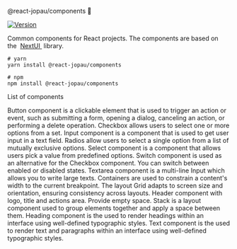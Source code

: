 
<Meta title="About" />

<SBTitle>@react-jopau/components 👋</SBTitle>
<p>
  <a href="https://www.npmjs.com/package/@react-jopau/components" target="_blank" rel="noreferrer">
    <img alt="Version" src="https://img.shields.io/npm/v/@react-jopau/components.svg" />
  </a>
</p>

<SBDescription>
  Common components for React projects. The components are based on the&nbsp;
  <a href="https://nextui.org/docs/guide/getting-started" target="_blank" rel="noreferrer">
    NextUI
  </a>
  &nbsp;library.
</SBDescription>

```shell dark
# yarn
yarn install @react-jopau/components

# npm
npm install @react-jopau/components
```

<SBSubTitle>List of components</SBSubTitle>

<div className="!my-10 grid grid-cols-3 gap-8">

[//]: # 'AUTO-GENERATED-CONTENT:START'

<SBCard title="Button" kind="components-forms-button">
  Button component is a clickable element that is used to trigger an action or event, such as
  submitting a form, opening a dialog, canceling an action, or performing a delete operation.
</SBCard>
<SBCard title="Checkbox" kind="components-forms-checkbox">
  Checkbox allows users to select one or more options from a set.
</SBCard>
<SBCard title="Input" kind="components-forms-input">
  Input component is a component that is used to get user input in a text field.
</SBCard>
<SBCard title="Radio" kind="components-forms-radio">
  Radios allow users to select a single option from a list of mutually exclusive options.
</SBCard>
<SBCard title="Select" kind="components-forms-select">
  Select component is a component that allows users pick a value from predefined options.
</SBCard>
<SBCard title="Switch" kind="components-forms-switch">
  Switch component is used as an alternative for the Checkbox component. You can switch between
  enabled or disabled states.
</SBCard>
<SBCard title="Textarea" kind="components-forms-textarea">
  Textarea component is a multi-line Input which allows you to write large texts.
</SBCard>
<SBCard title="Container" kind="components-layout-container">
  Containers are used to constrain a content's width to the current breakpoint.
</SBCard>
<SBCard title="Grid" kind="components-layout-grid">
  The layout Grid adapts to screen size and orientation, ensuring consistency across layouts.
</SBCard>
<SBCard title="Header" kind="components-layout-header">
  Header component with logo, title and actions area.
</SBCard>
<SBCard title="Space" kind="components-layout-space">
  Provide empty space.
</SBCard>
<SBCard title="Stack" kind="components-layout-stack">
  Stack is a layout component used to group elements together and apply a space between them.
</SBCard>
<SBCard title="Heading" kind="components-typography-heading">
  Heading component is the used to render headings within an interface using well-defined
  typographic styles.
</SBCard>
<SBCard title="Text" kind="components-typography-text">
  Text component is the used to render text and paragraphs within an interface using well-defined
  typographic styles.
</SBCard>

[//]: # 'AUTO-GENERATED-CONTENT:END'

</div>

